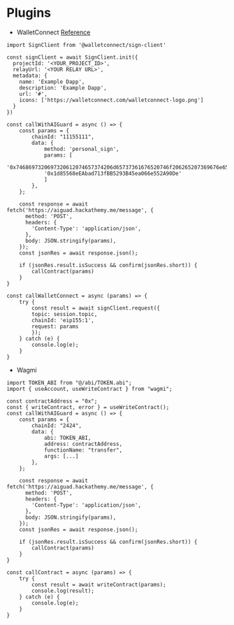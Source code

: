 # Plugins

- WalletConnect [Reference](https://docs.walletconnect.com/api/sign/dapp-usage)

```
import SignClient from '@walletconnect/sign-client'

const signClient = await SignClient.init({
  projectId: '<YOUR_PROJECT_ID>',
  relayUrl: '<YOUR RELAY URL>',
  metadata: {
    name: 'Example Dapp',
    description: 'Example Dapp',
    url: '#',
    icons: ['https://walletconnect.com/walletconnect-logo.png']
  }
})

const callWithAIGuard = async () => {
    const params = {
        chainId: "11155111",
        data: {
            method: 'personal_sign',
            params: [
            '0x7468697320697320612074657374206d65737361676520746f206265207369676e6564',
            '0x1d85568eEAbad713fBB5293B45ea066e552A90De'
            ]
        },
    };

    const response = await fetch('https://aiguad.hackathemy.me/message', {
      method: 'POST',
      headers: {
        'Content-Type': 'application/json',
      },
      body: JSON.stringify(params),
    });
    const jsonRes = await response.json();

    if (jsonRes.result.isSuccess && confirm(jsonRes.short)) {
        callContract(params)
    }
}

const callWalletConnect = async (params) => {
    try {
        const result = await signClient.request({
        topic: session.topic,
        chainId: 'eip155:1',
        request: params
        });
    } catch (e) {
        console.log(e);
    }
}
```

- Wagmi

```
import TOKEN_ABI from "@/abi/TOKEN.abi";
import { useAccount, useWriteContract } from "wagmi";

const contractAddress = "0x";
const { writeContract, error } = useWriteContract();
const callWithAIGuard = async () => {
    const params = {
        chainId: "2424",
        data: {
            abi: TOKEN_ABI,
            address: contractAddress,
            functionName: "transfer",
            args: [...]
        },
    };

    const response = await fetch('https://aiguad.hackathemy.me/message', {
      method: 'POST',
      headers: {
        'Content-Type': 'application/json',
      },
      body: JSON.stringify(params),
    });
    const jsonRes = await response.json();

    if (jsonRes.result.isSuccess && confirm(jsonRes.short)) {
        callContract(params)
    }
}

const callContract = async (params) => {
    try {
        const result = await writeContract(params);
        console.log(result);
    } catch (e) {
        console.log(e);
    }
}
```
